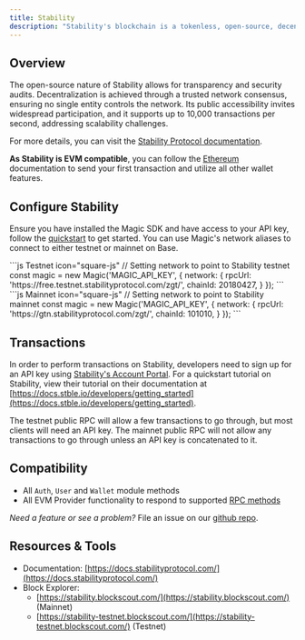 ---
title: Stability
description: "Stability's blockchain is a tokenless, open-source, decentralized, public, and highly scalable platform. It eliminates transaction fees by using API keys instead of tokens. "
---

## Overview

The open-source nature of Stability allows for transparency and security audits. Decentralization is achieved through a trusted network consensus, ensuring no single entity controls the network. Its public accessibility invites widespread participation, and it supports up to 10,000 transactions per second, addressing scalability challenges.

For more details, you can visit the [Stability Protocol documentation](https://docs.stabilityprotocol.com/how_stability_works/intro_to_stability).

**As Stability is EVM compatible**, you can follow the [Ethereum](/embedded-wallets/blockchains/ethereum/javascript) documentation to send your first transaction and utilize all other wallet features.

## Configure Stability

Ensure you have installed the Magic SDK and have access to your API key, follow the [quickstart](/embedded-wallets/quickstart/overview) to get started. You can use Magic's network aliases to connect to either testnet or mainnet on Base.

<CodeGroup>
```js Testnet icon="square-js"
// Setting network to point to Stability testnet
const magic = new Magic('MAGIC_API_KEY', {
  network: {
    rpcUrl: 'https://free.testnet.stabilityprotocol.com/zgt/<STABILITY_API_KEY>',
    chainId: 20180427,
  }
});
```
```js Mainnet icon="square-js"
// Setting network to point to Stability mainnet
const magic = new Magic('MAGIC_API_KEY', {
  network: {
    rpcUrl: 'https://gtn.stabilityprotocol.com/zgt/<STABILITY_API_KEY>',
    chainId: 101010,
  }
});
```
</CodeGroup>

## Transactions

In order to perform transactions on Stability, developers need to sign up for an API key using [Stability's Account Portal](https://account.stabilityprotocol.com/). For a quickstart tutorial on Stability, view their tutorial on their documentation at [https://docs.stble.io/developers/getting_started](https://docs.stble.io/developers/getting_started).

The testnet public RPC will allow a few transactions to go through, but most clients will need an API key. The mainnet public RPC will not allow any transactions to go through unless an API key is concatenated to it.

## Compatibility

- All `Auth`, `User` and `Wallet` module methods
- All EVM Provider functionality to respond to supported [RPC methods](/embedded-wallets/sdk/client-side/javascript#evm-rpc-methods)

_Need a feature or see a problem?_ File an issue on our [github repo](https://github.com/magiclabs/magic-js).

## Resources & Tools

- Documentation: [https://docs.stabilityprotocol.com/](https://docs.stabilityprotocol.com/)
- Block Explorer:
  - [https://stability.blockscout.com/](https://stability.blockscout.com/) (Mainnet)
  - [https://stability-testnet.blockscout.com/](https://stability-testnet.blockscout.com/) (Testnet)
